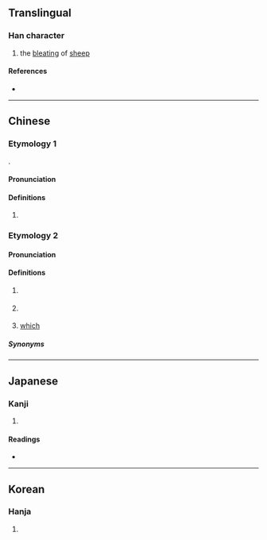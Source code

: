 {{character info/new}}
==Translingual==

===Han character===
{{Han char|rn=30|rad=口|as=06|sn=9|four=68051|canj=RTQ|ids=⿰口羊}}

# the [[bleat]]ing of [[sheep]]

====References====
* {{Han ref|kx=0186.130|dkj=03540|dj=0405.340|hdz=10622.050|uh=54A9|ud=21673|bh=ABA7|bd=43943}}

----

==Chinese==

===Etymology 1===
{{zh-forms|alt=𠴟}}
{{onomatopoeic|zh}}.

====Pronunciation====
{{zh-pron
|m=miē
|c=me1
|mn=meh
|mn-t=mêh4/mêh8
|cat=intj
}}

====Definitions====
{{zh-hanzi}}

# {{n-g|The call of sheep.}}

===Etymology 2===
{{zh-forms}}

====Pronunciation====
{{zh-pron
|c=me1
|cat=part,pron
}}

====Definitions====
{{zh-hanzi}} {{tlb|zh|Cantonese}}

# {{n-g|An [[interrogative]] [[particle]].}}
#: {{zh-x|唔係 咩？|It's not?|C}}
# {{contraction of|lang=zh|乜嘢||what|tr=mat1 je2}}
#: {{zh-x|欸{e1}！喺度 諗 緊 咩 呀？|Hey, so '''what''' are you thinking about?|C|ref={{w2|zh|陳慧嫻}}, {{w2|zh|紅茶館_(歌曲)|紅茶館}}}}
#: {{zh-x|咩 呀？|'''What''' do you want?/'''What''' is it?|C}}
# [[which]]

=====Synonyms=====
{{zh-dial|什麼}}

----

==Japanese==

===Kanji===
{{ja-kanji|grade=|rs=口06}}

# {{defn|lang=ja|sort=口06}}

====Readings====
* {{ja-readings|on=[[び]] (bi), [[み]] (mi)|kun=}}

----

==Korean==

===Hanja===
{{ko-hanja|hangeul=미|rv=mi|mr=mi}}

# {{defn|lang=ko|sort=口06}}